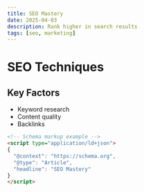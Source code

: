 ```yaml
---
title: SEO Mastery
date: 2025-04-03
description: Rank higher in search results
tags: [seo, marketing]
---
```


# SEO Techniques

## Key Factors
- Keyword research
- Content quality
- Backlinks

```html
<!-- Schema markup example -->
<script type="application/ld+json">
{
  "@context": "https://schema.org",
  "@type": "Article",
  "headline": "SEO Mastery"
}
</script>
